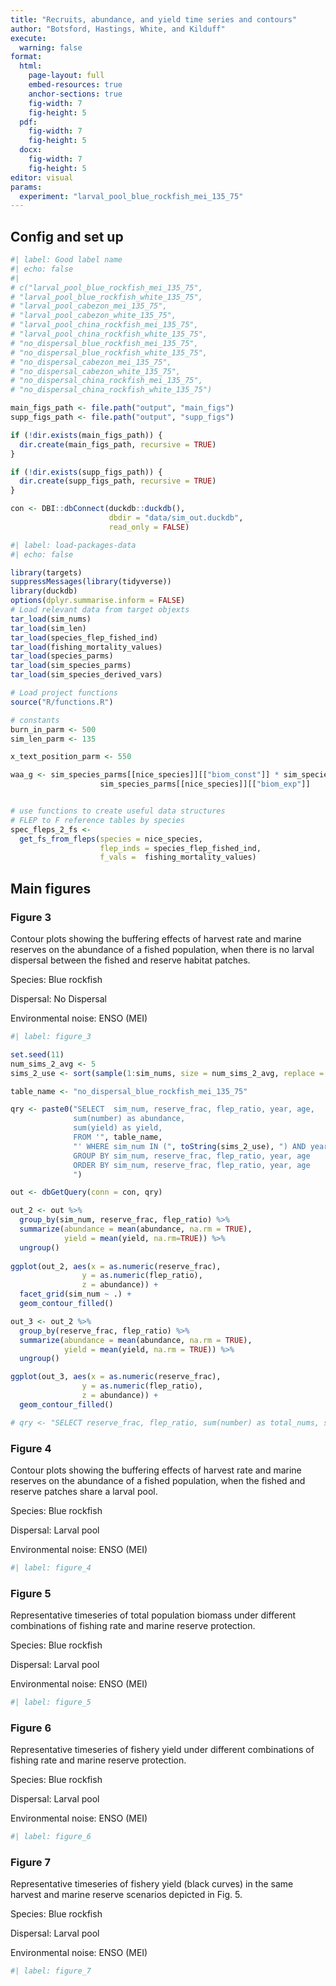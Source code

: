 ```yaml
---
title: "Recruits, abundance, and yield time series and contours"
author: "Botsford, Hastings, White, and Kilduff"
execute: 
  warning: false
format:
  html: 
    page-layout: full
    embed-resources: true
    anchor-sections: true
    fig-width: 7
    fig-height: 5
  pdf:
    fig-width: 7
    fig-height: 5
  docx:
    fig-width: 7
    fig-height: 5
editor: visual
params:
  experiment: "larval_pool_blue_rockfish_mei_135_75"
---
```


## Config and set up

```r
#| label: Good label name
#| echo: false
#| 
# c("larval_pool_blue_rockfish_mei_135_75",
# "larval_pool_blue_rockfish_white_135_75",
# "larval_pool_cabezon_mei_135_75",
# "larval_pool_cabezon_white_135_75",
# "larval_pool_china_rockfish_mei_135_75",
# "larval_pool_china_rockfish_white_135_75",
# "no_dispersal_blue_rockfish_mei_135_75",
# "no_dispersal_blue_rockfish_white_135_75",
# "no_dispersal_cabezon_mei_135_75",
# "no_dispersal_cabezon_white_135_75",
# "no_dispersal_china_rockfish_mei_135_75",
# "no_dispersal_china_rockfish_white_135_75")

main_figs_path <- file.path("output", "main_figs")
supp_figs_path <- file.path("output", "supp_figs")

if (!dir.exists(main_figs_path)) {
  dir.create(main_figs_path, recursive = TRUE) 
}

if (!dir.exists(supp_figs_path)) {
  dir.create(supp_figs_path, recursive = TRUE) 
}

con <- DBI::dbConnect(duckdb::duckdb(),
                      dbdir = "data/sim_out.duckdb",
                      read_only = FALSE)
```

```r
#| label: load-packages-data
#| echo: false

library(targets)
suppressMessages(library(tidyverse))
library(duckdb)
options(dplyr.summarise.inform = FALSE)
# Load relevant data from target objexts
tar_load(sim_nums)
tar_load(sim_len)
tar_load(species_flep_fished_ind)
tar_load(fishing_mortality_values)
tar_load(species_parms)
tar_load(sim_species_parms)
tar_load(sim_species_derived_vars)

# Load project functions
source("R/functions.R")

# constants
burn_in_parm <- 500
sim_len_parm <- 135

x_text_position_parm <- 550

waa_g <- sim_species_parms[[nice_species]][["biom_const"]] * sim_species_derived_vars[[nice_species]][["length_at_age"]] ^
                    sim_species_parms[[nice_species]][["biom_exp"]]


# use functions to create useful data structures
# FLEP to F reference tables by species
spec_fleps_2_fs <-
  get_fs_from_fleps(species = nice_species,
                    flep_inds = species_flep_fished_ind,
                    f_vals =  fishing_mortality_values) 


```

## Main figures

### Figure 3

Contour plots showing the buffering effects of harvest rate and marine reserves on the abundance of a fished population, when there is no larval dispersal between the fished and reserve habitat patches.

Species: Blue rockfish

Dispersal: No Dispersal

Environmental noise: ENSO (MEI)

```r
#| label: figure_3

set.seed(11)
num_sims_2_avg <- 5
sims_2_use <- sort(sample(1:sim_nums, size = num_sims_2_avg, replace = FALSE))

table_name <- "no_dispersal_blue_rockfish_mei_135_75"

qry <- paste0("SELECT  sim_num, reserve_frac, flep_ratio, year, age, 
              sum(number) as abundance,
              sum(yield) as yield,
              FROM '", table_name, 
              "' WHERE sim_num IN (", toString(sims_2_use), ") AND year > 500 
              GROUP BY sim_num, reserve_frac, flep_ratio, year, age
              ORDER BY sim_num, reserve_frac, flep_ratio, year, age
              ")

out <- dbGetQuery(conn = con, qry)

out_2 <- out %>%
  group_by(sim_num, reserve_frac, flep_ratio) %>%
  summarize(abundance = mean(abundance, na.rm = TRUE),
            yield = mean(yield, na.rm=TRUE)) %>%
  ungroup()
  
ggplot(out_2, aes(x = as.numeric(reserve_frac), 
                y = as.numeric(flep_ratio),
                z = abundance)) +
  facet_grid(sim_num ~ .) +
  geom_contour_filled()

out_3 <- out_2 %>%
  group_by(reserve_frac, flep_ratio) %>%
  summarize(abundance = mean(abundance, na.rm = TRUE),
            yield = mean(yield, na.rm = TRUE)) %>%
  ungroup()

ggplot(out_3, aes(x = as.numeric(reserve_frac), 
                y = as.numeric(flep_ratio),
                z = abundance)) +
  geom_contour_filled()

# qry <- "SELECT reserve_frac, flep_ratio, sum(number) as total_nums, sum(yield) as total_yield from '", table_name, "'where year > 500 group by reserve_frac, flep_ratio order by reserve_frac asc, flep_ratio asc"

```

### Figure 4

Contour plots showing the buffering effects of harvest rate and marine reserves on the abundance of a fished population, when the fished and reserve patches share a larval pool.

Species: Blue rockfish

Dispersal: Larval pool

Environmental noise: ENSO (MEI)

```r
#| label: figure_4
```

### Figure 5

Representative timeseries of total population biomass under different combinations of fishing rate and marine reserve protection.

Species: Blue rockfish

Dispersal: Larval pool

Environmental noise: ENSO (MEI)

```r
#| label: figure_5

```

### Figure 6

Representative timeseries of fishery yield under different combinations of fishing rate and marine reserve protection.

Species: Blue rockfish

Dispersal: Larval pool

Environmental noise: ENSO (MEI)

```r
#| label: figure_6

```

### Figure 7

Representative timeseries of fishery yield (black curves) in the same harvest and marine reserve scenarios depicted in Fig. 5.

Species: Blue rockfish

Dispersal: Larval pool

Environmental noise: ENSO (MEI)

```r
#| label: figure_7

```
